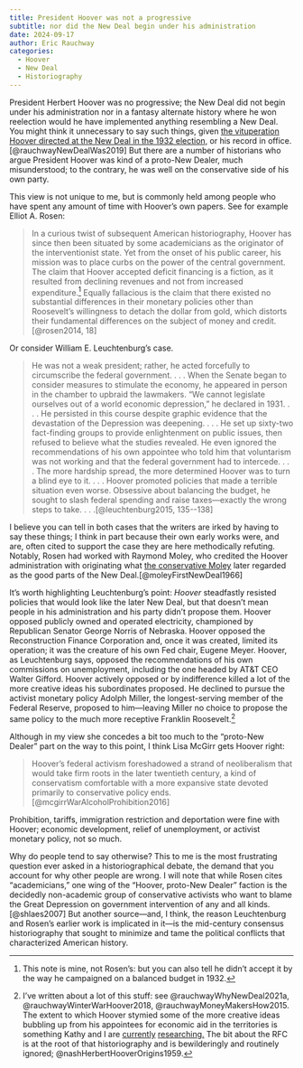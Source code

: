 ```yaml
---
title: President Hoover was not a progressive
subtitle: nor did the New Deal begin under his administration
date: 2024-09-17
author: Eric Rauchway
categories:
  - Hoover
  - New Deal 
  - Historiography
---
```


President Herbert Hoover was no progressive; the New Deal did not begin under his administration nor in a fantasy alternate history where he won reelection would he have implemented anything resembling a New Deal. You might think it unnecessary to say such things, given [the vituperation Hoover directed at the New Deal in the 1932 election,](https://erauchway.github.io/#category=Election%20of%201932) or his record in office.[@rauchwayNewDealWas2019] But there are a number of historians who argue President Hoover was kind of a proto-New Dealer, much misunderstood; to the contrary, he was well on the conservative side of his own party.

This view is not unique to me, but is commonly held among people who have spent any amount of time with Hoover's own papers. See for example Elliot A. Rosen:

>In a curious twist of subsequent American historiography, Hoover has since then been situated by some academicians as the originator of the interventionist state. Yet from the onset of his public career, his mission was to place curbs on the power of the central government. The claim that Hoover accepted deficit financing is a fiction, as it resulted from declining revenues and not from increased expenditure.[^1] Equally fallacious is the claim that there existed no substantial differences in their monetary policies other than Roosevelt's willingness to detach the dollar from gold, which distorts their fundamental differences on the subject of money and credit.[@rosen2014, 18]

Or consider William E. Leuchtenburg's case.

>He was not a weak president; rather, he acted forcefully to circumscribe the federal government. . . . When the Senate began to consider measures to stimulate the economy, he appeared in person in the chamber to upbraid the lawmakers. "We cannot legislate ourselves out of a world economic depression," he declared in 1931. . . . He persisted in this course despite graphic evidence that the devastation of the Depression was deepening. . . . He set up sixty-two fact-finding groups to provide enlightenment on public issues, then refused to believe what the studies revealed. He even ignored the recommendations of his own appointee who told him that voluntarism was not working and that the federal government had to intercede. . . . The more hardship spread, the more determined Hoover was to turn a blind eye to it. . . . Hoover promoted policies that made a terrible situation even worse. Obsessive about balancing the budget, he sought to slash federal spending and raise taxes---exactly the wrong steps to take. . . .[@leuchtenburg2015, 135--138]

I believe you can tell in both cases that the writers are irked by having to say these things; I think in part because their own early works were, and are, often cited to support the case they are here methodically refuting. Notably, Rosen had worked with Raymond Moley, who credited the Hoover administration with originating what [the conservative Moley](https://erauchway.github.io/posts/moley/index.html) later regarded as the good parts of the New Deal.[@moleyFirstNewDeal1966] 

It's worth highlighting Leuchtenburg's point: *Hoover* steadfastly resisted policies that would look like the later New Deal, but that doesn't mean people in his administration and his party didn't propose them. Hoover opposed publicly owned and operated electricity, championed by Republican Senator George Norris of Nebraska. Hoover opposed the Reconstruction Finance Corporation and, once it was created, limited its operation; it was the creature of his own Fed chair, Eugene Meyer. Hoover, as Leuchtenburg says, opposed the recommendations of his own commissions on unemployment, including the one headed by AT&T CEO Walter Gifford. Hoover actively opposed or by indifference killed a lot of the more creative ideas his subordinates proposed. He declined to pursue the activist monetary policy Adolph Miller, the longest-serving member of the Federal Reserve, proposed to him---leaving Miller no choice to propose the same policy to the much more receptive Franklin Roosevelt.[^2] 

Although in my view she concedes a bit too much to the "proto-New Dealer" part on the way to this point, I think Lisa McGirr gets Hoover right:

>Hoover's federal activism foreshadowed a strand of neoliberalism that would take firm roots in the later twentieth century, a kind of conservatism comfortable with a more expansive state devoted primarily to conservative policy ends.[@mcgirrWarAlcoholProhibition2016]

Prohibition, tariffs, immigration restriction and deportation were fine with Hoover; economic development, relief of unemployment, or activist monetary policy, not so much.

Why do people tend to say otherwise? This to me is the most frustrating question ever asked in a historiographical debate, the demand that you account for why other people are wrong. I will note that while Rosen cites "academicians," one wing of the "Hoover, proto-New Dealer" faction is the decidedly non-academic group of conservative activists who want to blame the Great Depression on government intervention of any and all kinds.[@shlaes2007] But another source---and, I think, the reason Leuchtenburg and Rosen's earlier work is implicated in it---is the mid-century consensus historiography that sought to minimize and tame the political conflicts that characterized American history.


[^1]: This note is mine, not Rosen's: but you can also tell he didn't accept it by the way he campaigned on a balanced budget in 1932.

[^2]: I've written about a lot of this stuff: see @rauchwayWhyNewDeal2021a, @rauchwayWinterWarHoover2018, @rauchwayMoneyMakersHow2015. The extent to which Hoover stymied some of the more creative ideas bubbling up from his appointees for economic aid in the territories is something Kathy and I are [currently](https://erauchway.github.io/posts/archives1/) [researching.](https://erauchway.github.io/posts/archives2/) The bit about the RFC is at the root of that historiography and is bewilderingly and routinely ignored; @nashHerbertHooverOrigins1959.
